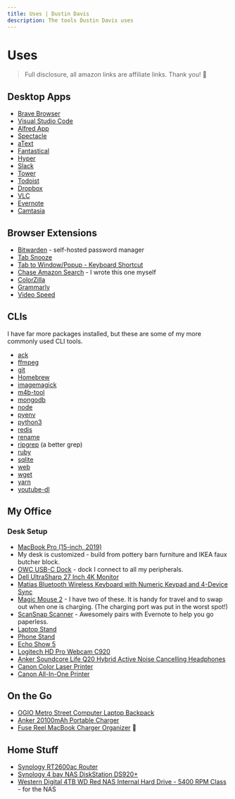 ```yaml
---
title: Uses | Dustin Davis
description: The tools Dustin Davis uses
---
```


# Uses

> Full disclosure, all amazon links are affiliate links. Thank you! 💚

## Desktop Apps

- [Brave Browser](https://brave.com)
- [Visual Studio Code](https://code.visualstudio.com)
- [Alfred App](https://www.alfredapp.com)
- [Spectacle](https://www.spectacleapp.com/)
- [aText](https://trankynam.com/atext/)
- [Fantastical](https://flexibits.com/fantastical)
- [Hyper](https://hyper.is/)
- [Slack](https://slack.com)
- [Tower](https://www.git-tower.com/mac)
- [Todoist](https://todoist.com/r/dustin_davis_vhlbue)
- [Dropbox](https://dropbox.com)
- [VLC](https://www.videolan.org/vlc/)
- [Evernote](https://evernote.com/)
- [Camtasia](https://www.techsmith.com/video-editor.html)

## Browser Extensions

- [Bitwarden](https://chrome.google.com/webstore/detail/bitwarden-free-password-m/nngceckbapebfimnlniiiahkandclblb) -
  self-hosted password manager
- [Tab Snooze](https://chrome.google.com/webstore/detail/tab-snooze/pdiebiamhaleloakpcgmpnenggpjbcbm)
- [Tab to Window/Popup - Keyboard Shortcut](https://chrome.google.com/webstore/detail/tab-to-windowpopup-keyboa/adbkphmimfcaeonicpmamfddbbnphikh)
- [Chase Amazon Search](https://chrome.google.com/webstore/detail/chase-amazon-search/iiaekebldphlpkgjhafcgfeocmgidmpj) -
  I wrote this one myself
- [ColorZilla](https://chrome.google.com/webstore/detail/colorzilla/bhlhnicpbhignbdhedgjhgdocnmhomnp)
- [Grammarly](https://chrome.google.com/webstore/detail/grammarly-for-chrome/kbfnbcaeplbcioakkpcpgfkobkghlhen)
- [Video Speed](https://chrome.google.com/webstore/detail/video-speed/fnjmlegmhldjolpmcfjhooibnchlafgg)

## CLIs

I have far more packages installed, but these are some of my more commonly used
CLI tools.

- [ack](https://linux.die.net/man/1/ack)
- [ffmpeg](https://ffmpeg.org/)
- [git](https://git-scm.com/)
- [Homebrew](https://brew.sh/)
- [imagemagick](https://imagemagick.org/index.php)
- [m4b-tool](https://github.com/sandreas/m4b-tool)
- [mongodb](https://www.mongodb.com/)
- [node](https://nodejs.org/)
- [pyenv](https://github.com/pyenv/pyenv)
- [python3](https://www.python.org/)
- [redis](https://redis.io/)
- [rename](http://plasmasturm.org/code/rename/)
- [ripgrep](https://github.com/BurntSushi/ripgrep) (a better grep)
- [ruby](https://www.ruby-lang.org/en/)
- [sqlite](https://sqlite.org/index.html)
- [web](https://developers.google.com/speed/webp/)
- [wget](https://www.gnu.org/software/wget/)
- [yarn](https://yarnpkg.com/)
- [youtube-dl](https://ytdl-org.github.io/youtube-dl/)

## My Office

### Desk Setup

- [MacBook Pro (15-inch, 2019)](https://www.apple.com/macbook-pro-16/)
- My desk is customized - build from pottery barn furniture and IKEA faux
  butcher block.
- [OWC USB-C Dock](https://amzn.to/2Rb0TXA) - dock I connect to all my
  peripherals.
- [Dell UltraSharp 27 Inch 4K Monitor](https://amzn.to/3m9H5C3)
- [Matias Bluetooth Wireless Keyboard with Numeric Keypad and 4-Device Sync](https://amzn.to/2ZkSPb2)
- [Magic Mouse 2](https://amzn.to/3bKciXD) - I have two of these. It is handy
  for travel and to swap out when one is charging. (The charging port was put in
  the worst spot!)
- [ScanSnap Scanner](https://amzn.to/2ZEnPmT) - Awesomely pairs with Evernote to
  help you go paperless.
- [Laptop Stand](https://amzn.to/3bGaM9f)
- [Phone Stand](https://amzn.to/32gI2Rn)
- [Echo Show 5](https://amzn.to/2FjcqkU)
- [Logitech HD Pro Webcam C920](https://amzn.to/3m95jwv)
- [Anker Soundcore Life Q20 Hybrid Active Noise Cancelling Headphones](https://amzn.to/3m6NbTN)
- [Canon Color Laser Printer](https://amzn.to/32fDlHk)
- [Canon All-In-One Printer](https://amzn.to/35nBSk3)

## On the Go

- [OGIO Metro Street Computer Laptop Backpack](https://amzn.to/3bHPnMC)
- [Anker 20100mAh Portable Charger](https://amzn.to/3m5fySr)
- [Fuse Reel MacBook Charger Organizer](https://amzn.to/3m4jxyx) 💯

## Home Stuff

- [Synology RT2600ac Router](https://amzn.to/33f1wEZ)
- [Synology 4 bay NAS DiskStation DS920+](https://amzn.to/3bHbyTj)
- [Western Digital 4TB WD Red NAS Internal Hard Drive - 5400 RPM Class](https://amzn.to/3igbQmF) -
  for the NAS
